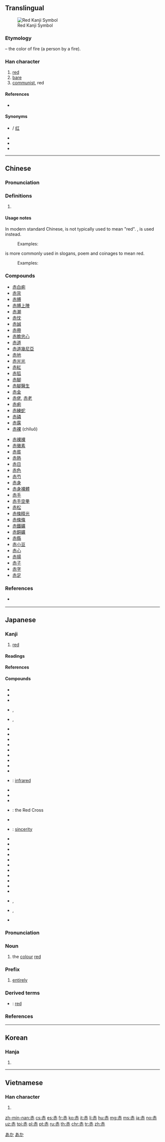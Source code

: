{{also|亦}}
==Translingual==
{{stroke order|type=animate}}
[[Image:KanjiRedMatrix.svg|thumb|Red Kanji Symbol]]

===Etymology===
{{Han etyl}}
{{Han compound|大|t1=person, big|火|t2=fire|ls=ic}} – the color of fire (a person by a fire).

===Han character===
{{Han char|rn=155|rad=赤|as=00|sn=7|canj=GLNC|four=40331}}

# [[red]]
# [[bare]]
# [[communist]], red

====References====
* {{Han ref|kx=1213.220|dkj=36993|dj=1680.120|hdz=53506.010|uh=8D64|ud=36196|bh=A8AA|bd=43178}}

====Synonyms====
* {{l|mul|紅}} / [[红]]
* {{l|mul|朱}}
* {{l|mul|緋}}
* {{l|mul|丹}}

----

==Chinese==
{{zh-forms}}

===Pronunciation===
{{zh-pron
|m=chì,cè
|c=cek3,cik3
|h=pfs=chhak
|mn=chhiah/chhek
|mn_note=chhiah - vernacular, chhek - literary
|w=
|mc=y
|oc=y
|cat=a
}}

===Definitions===
{{zh-hanzi}}

# {{defn|lang=zh}}

====Usage notes====
In modern standard Chinese, {{zh-l|赤}} is not typically used to mean "red". {{zh-l|紅}}, is used instead.
: Examples:
: {{zh-x|我 買 了 一個 '''紅''' 蘋果。|I bought a '''red''' apple.}}
: {{zh-x|'''紅'''色 是 用作 危險 的 警告 色。|'''Red''' is used as a warning colour of danger.}}

{{zh-l|赤}} is more commonly used in slogans, poem and coinages to mean red.
: Examples:
: {{zh-x|'''赤'''色政權|communist regime (literally: '''''red''' regime'')}}
: {{zh-x|'''赤'''色 的 晚霞|'''red''' sunset clouds}}
: {{zh-x|'''赤'''字|deficit (literally: '''''red''' figures/numbers'')}}

===Compounds===
{{top2}}
* [[赤白痢]]
* [[赤背]]
* [[赤膊]]
* [[赤膊上陣]]
* [[赤潮]]
* [[赤忱]]
* [[赤誠]]
* [[赤帶]]
* [[赤膽忠心]]
* [[赤道]]
* [[赤道幾尼亞]]
* [[赤地]]
* [[赤光光]]
* [[赤紅]]
* [[赤狐]]
* [[赤腳]]
* [[赤腳醫生]]
* [[赤金]]
* [[赤佬]], [[赤老]]
* [[赤痢]]
* [[赤練蛇]]
* [[赤磷]]
* [[赤露]]
* [[赤裸]] (chìluǒ)
{{mid2}}
* [[赤裸裸]]
* [[赤黴素]]
* [[赤貧]]
* [[赤熱]]
* [[赤日]]
* [[赤色]]
* [[赤芍]]
* [[赤身]]
* [[赤身裸體]]
* [[赤手]]
* [[赤手空拳]]
* [[赤松]]
* [[赤條精光]]
* [[赤條條]]
* [[赤鐵礦]]
* [[赤銅礦]]
* [[赤縣]]
* [[赤小豆]]
* [[赤心]]
* [[赤揚]]
* [[赤子]]
* [[赤字]]
* [[赤足]]
{{bottom}}

===References===
* {{qualifier|Min Nan}} {{thcwd|3403}}

----

==Japanese==
{{stroke order|strokes=7}}

===Kanji===
{{ja-kanji|grade=1|rs=赤00}}

# [[red]]

====Readings====
{{ja-readings
|goon=[[しゃく]] (shaku)
|kanon=[[せき]] (seki)
|kun=[[あか]] (aka), [[あかい]] ([[赤い]], akai), [[あからむ]] ([[赤らむ]], akaramu), [[あからめる]] ([[赤らめる]], akarameru)
|nanori=[[あ]] (a), [[あこ]] (ako), [[あま]] (ama)
}}

====References====
{{ja-kref
|ku=3254
|shift=90D4
|jis=4056
|euc=C0D6
|skip=2-3-4
|freq=584
|nelson=4534
|newnelson=5840
|halpern=2193
|kld=1389
|heisig=1743
|tuttle=3b4.10}}

====Compounds====
{{der-top|Compounds}}
* {{ja-r|赤子|あかご}}
* {{ja-r|赤字|あかじ}}
* {{ja-r|赤ちゃん|あかちゃん}}
* {{ja-r|赤土|あかつち}}, {{ja-r|赭土|あかつち}}
* {{ja-r|赤面|あかつら}}, {{ja-r|赭面|あかつら}}
* {{ja-r|赤の他人|あか の たにん}}
* {{ja-r|赤恥|あかはじ}}
* {{ja-r|赤羽太|あかはた}}
* {{ja-r|赤裸|あかはだか}}
* {{ja-r|赤まんま|あかまんま}}
* {{ja-r|赤身|あかみ}}
* {{ja-r|赤銅|しゃくどう}}
* {{ja-r|赤熱|しゃくねつ}}
* {{ja-r|赤烏|せきう}}
* {{ja-r|赤外|せきがい}}: [[infrared]]
* {{ja-r|赤子|せきし}}
* {{ja-r|赤日|せきじつ}}
* {{ja-r|赤手|せきしゅ}}
{{der-mid}}
* {{ja-r|赤十字|せきじゅうじ}}: the Red Cross
* {{ja-r|赤心|せきしん}}
* {{ja-r|赤誠|せきせい}}: [[sincerity]]
* {{ja-r|赤沈|せきちん}}
* {{ja-r|赤鉄鉱|せきてっこう}}
* {{ja-r|赤土|せきど}}
* {{ja-r|赤道|せきどう}}
* {{ja-r|赤熱|せきねつ}}
* {{ja-r|赤飯|せきはん}}
* {{ja-r|赤貧|せきひん}}
* {{ja-r|赤面|せきめん}}
* {{ja-r|赤裸|せきら}}
* {{ja-r|赤痢|せきり}}
* {{ja-r|赤燐|せきりん}}
* {{ja-r|赤化|せっか}}, {{ja-r|赤化|せきか}}
* {{ja-r|赤禍|せっか}}, {{ja-r|赤禍|せきか}}
* {{ja-r|赤血球|せっけっきゅう}}
{{der-bottom}}

===Pronunciation===
{{ja-pron|yomi=k|あか|acc=1|acc_ref=DJR,NHK|a=Ja-aka-red.ogg}}

===Noun===
{{ja-noun|あか}}

# the [[colour]] [[red]]

===Prefix===
{{ja-pos|prefix|あか}}

# [[entirely]]

===Derived terms===
* {{ja-r|赤い|あかい}}: [[red]] {{qualifier|adjective}}

===References===
<references/>

[[Category:ja:Colors|あか]]
[[Category:1000 Japanese basic words|あか]]

----

==Korean==

===Hanja===
{{ko-hanja|hangeul=적|eumhun=븕을|rv=jeok|mr=chŏk|y=cek}}

# {{defn|lang=ko|sort=赤00}}

----

==Vietnamese==

===Han character===
{{vi-hantu|[[xích]]|rs=赤00}}

# {{defn|lang=vi|sort=赤00}}

[[Category:CJKV radicals| ]]

[[zh-min-nan:赤]]
[[cs:赤]]
[[es:赤]]
[[fr:赤]]
[[ko:赤]]
[[it:赤]]
[[li:赤]]
[[hu:赤]]
[[mg:赤]]
[[ms:赤]]
[[ja:赤]]
[[no:赤]]
[[uz:赤]]
[[tpi:赤]]
[[pl:赤]]
[[pt:赤]]
[[ru:赤]]
[[th:赤]]
[[chr:赤]]
[[tr:赤]]
[[zh:赤]]